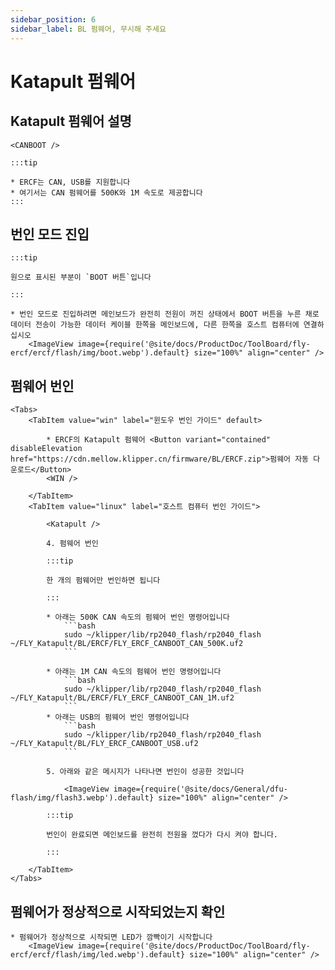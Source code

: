 ```yaml
---
sidebar_position: 6
sidebar_label: BL 펌웨어, 무시해 주세요
---
```







# Katapult 펌웨어

## Katapult 펌웨어 설명

    <CANBOOT />

    :::tip

    * ERCF는 CAN, USB를 지원합니다
    * 여기서는 CAN 펌웨어를 500K와 1M 속도로 제공합니다
    :::

## 번인 모드 진입

    :::tip

    원으로 표시된 부분이 `BOOT 버튼`입니다

    :::

    * 번인 모드로 진입하려면 메인보드가 완전히 전원이 꺼진 상태에서 BOOT 버튼을 누른 채로 데이터 전송이 가능한 데이터 케이블 한쪽을 메인보드에, 다른 한쪽을 호스트 컴퓨터에 연결하십시오
        <ImageView image={require('@site/docs/ProductDoc/ToolBoard/fly-ercf/ercf/flash/img/boot.webp').default} size="100%" align="center" />

## 펌웨어 번인
    <Tabs>
        <TabItem value="win" label="윈도우 번인 가이드" default>
        
            * ERCF의 Katapult 펌웨어 <Button variant="contained" disableElevation href="https://cdn.mellow.klipper.cn/firmware/BL/ERCF.zip">펌웨어 자동 다운로드</Button>
            <WIN />
            
        </TabItem>
        <TabItem value="linux" label="호스트 컴퓨터 번인 가이드">
            
            <Katapult />

            4. 펌웨어 번인

            :::tip

            한 개의 펌웨어만 번인하면 됩니다

            :::

            * 아래는 500K CAN 속도의 펌웨어 번인 명령어입니다
                ```bash
                sudo ~/klipper/lib/rp2040_flash/rp2040_flash ~/FLY_Katapult/BL/ERCF/FLY_ERCF_CANBOOT_CAN_500K.uf2
                ```
                       
            * 아래는 1M CAN 속도의 펌웨어 번인 명령어입니다
                ```bash
                sudo ~/klipper/lib/rp2040_flash/rp2040_flash ~/FLY_Katapult/BL/ERCF/FLY_ERCF_CANBOOT_CAN_1M.uf2
                ```
            * 아래는 USB의 펌웨어 번인 명령어입니다
                ```bash
                sudo ~/klipper/lib/rp2040_flash/rp2040_flash ~/FLY_Katapult/BL/FLY_ERCF_CANBOOT_USB.uf2
                ```

            5. 아래와 같은 메시지가 나타나면 번인이 성공한 것입니다

                <ImageView image={require('@site/docs/General/dfu-flash/img/flash3.webp').default} size="100%" align="center" />

            :::tip

            번인이 완료되면 메인보드를 완전히 전원을 껐다가 다시 켜야 합니다.

            :::

        </TabItem>
    </Tabs>

## 펌웨어가 정상적으로 시작되었는지 확인

    * 펌웨어가 정상적으로 시작되면 LED가 깜빡이기 시작합니다
        <ImageView image={require('@site/docs/ProductDoc/ToolBoard/fly-ercf/ercf/flash/img/led.webp').default} size="100%" align="center" />